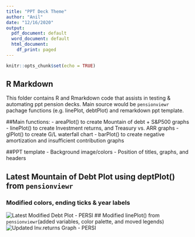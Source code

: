 ```yaml
---
title: "PPT Deck Theme"
author: "Anil"
date: "12/16/2020"
output:
  pdf_document: default
  word_document: default
  html_document:
    df_print: paged
---
```


```r
knitr::opts_chunk$set(echo = TRUE)
```

## R Markdown

This folder contains R and Rmarkdown code that assists in testing & automating ppt pension decks.
Main source would be `pensionviewr` pachage functions (e.g. linePlot, debtPlot) and remarkdown ppt template.

##Main functions:
- areaPlot() to create Mountain of debt + S&P500 graphs
- linePlot() to create Investment returns, and Treasury vs. ARR graphs
- glPlot() to create G/L waterfall chart
- barPlot() to create negative amortization and insufficient contribution graphs

##PPT template
- Background image/colors
- Position of titles, graphs, and headers

## Latest Mountain of Debt Plot using deptPlot() from `pensionviewr`
### Modified colors, ending ticks & year labels
  ![Latest Modified Debt Plot - PERSI](PERSI.debptPlot2.jpeg)
  ## Modified linePlot() from `pensionviewr`(added variables, color palette, and moved legends)
  ![Updated Inv.returns Graph - PERSI](graphs/Inv.Returns.PERSI.png)
  
```r
```